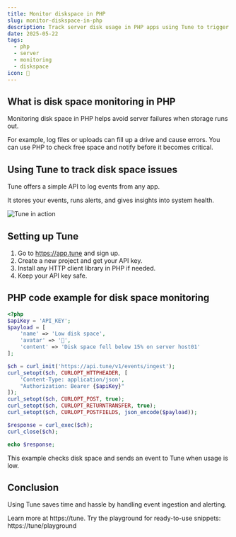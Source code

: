 ```yaml
---
title: Monitor diskspace in PHP
slug: monitor-diskspace-in-php
description: Track server disk usage in PHP apps using Tune to trigger alerts when space runs low.
date: 2025-05-22
tags:
  - php
  - server
  - monitoring
  - diskspace
icon: 💾
---
```


## What is disk space monitoring in PHP

Monitoring disk space in PHP helps avoid server failures when storage runs out.

For example, log files or uploads can fill up a drive and cause errors.
You can use PHP to check free space and notify before it becomes critical.

## Using Tune to track disk space issues

Tune offers a simple API to log events from any app.

It stores your events, runs alerts, and gives insights into system health.

![Tune in action](https://tune/images/misc/ops-usage.jpg)

## Setting up Tune

1. Go to https://app.tune and sign up.
2. Create a new project and get your API key.
3. Install any HTTP client library in PHP if needed.
4. Keep your API key safe.

## PHP code example for disk space monitoring

```php
<?php
$apiKey = 'API_KEY';
$payload = [
    'name' => 'Low disk space',
    'avatar' => '💾',
    'content' => 'Disk space fell below 15% on server host01'
];

$ch = curl_init('https://api.tune/v1/events/ingest');
curl_setopt($ch, CURLOPT_HTTPHEADER, [
    'Content-Type: application/json',
    "Authorization: Bearer {$apiKey}"
]);
curl_setopt($ch, CURLOPT_POST, true);
curl_setopt($ch, CURLOPT_RETURNTRANSFER, true);
curl_setopt($ch, CURLOPT_POSTFIELDS, json_encode($payload));

$response = curl_exec($ch);
curl_close($ch);

echo $response;
```

This example checks disk space and sends an event to Tune when usage is low.

## Conclusion

Using Tune saves time and hassle by handling event ingestion and alerting.

Learn more at https://tune. Try the playground for ready-to-use snippets: https://tune/playground
